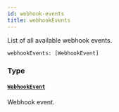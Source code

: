 ```yaml
---
id: webhook-events
title: webhookEvents
---
```


List of all available webhook events.

```graphql
webhookEvents: [WebhookEvent]

```

### Type

#### [`WebhookEvent`](/api-reference/objects/webhook-event.mdx)

Webhook event.
